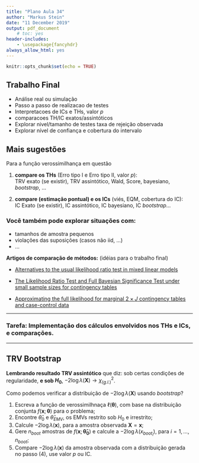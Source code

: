 ```yaml
---
title: "Plano Aula 34"
author: "Markus Stein"
date: "11 December 2019"
output: pdf_document
    # toc: yes
header-includes:
    - \usepackage{fancyhdr}
always_allow_html: yes
---
```

\addtolength{\headheight}{1.0cm} 
\pagestyle{fancyplain} 
\rhead{\includegraphics[height=1.5cm]{Logo-40-anos-estatistica.png}}
\lhead{\includegraphics[height=1.5cm]{logoIME60.jpg}}
\chead{UNIVERSIDADE FEDERAL DO RIO GRANDE DO SUL \\
INSTITUTO DE MATEMÁTICA E ESTATÍSTICA \\
DEPARTAMENTO DE ESTATÍSTICA \\
\vspace{0.3cm}
MAT02026 - INFERÊNCIA B - 2019/2
}
\renewcommand{\headrulewidth}{0pt} 


```r
knitr::opts_chunk$set(echo = TRUE)
```

## Trabalho Final
* Análise real ou simulação
* Passo a passo de realizacao de testes
* Interpretacoes de ICs e THs, valor *p*
* comparacoes TH/IC exatos/assintóticos
* Explorar nivel/tamanho de testes taxa de rejeição observada
* Explorar nível de confiança e cobertura do intervalo

\vspace{0.5cm}

## Mais sugestões
Para a função verossimilhança em questão

1. **compare os THs** (Erro tipo I e Erro tipo II, valor *p*):  
TRV exato (se existir), TRV assintótico, Wald, Score, bayesiano, *bootstrap*, ...

2. **compare (estimação pontual) e os ICs** (viés, EQM, cobertura do IC):  
IC Exato (se existir), IC assintótico, IC bayesiano, IC *bootstrap*...  

\vspace{0.5cm}

### Você também pode explorar situações com:
* tamanhos de amostra pequenos
* violações das suposições (casos não iid, ...)
* ...

\vspace{0.5cm}


<!-- pagina thomas - intervalos -->
<!-- https://notstatschat.rbind.io/2019/06/11/confidence-intervals-not-a-very-strong-property/ -->
<!-- https://notstatschat.rbind.io/2019/06/20/wald-score-lrt-the-picture/ -->

<!-- - writing design -->
<!-- - EM algorithm - git project and rmd; -->
<!-- - SES -->
<!-- - InfB -->
<!--   - marcar sala -->

<!-- ### Distribuição Categórica (Multinoulli) e Multinomial -->
<!-- Seja $\boldsymbol{I} = (I_1, \ldots, I_k)$, tal que $I_i$  uma a. a. de $\boldsymbol{I} \sim \textit{Categórica}(\boldsymbol{\pi})$, em que $$, ou $\boldsymbol{X} \sim Multinoulli(\boldsymbol{\pi})$, ou $\boldsymbol{X} \sim Multinomial(1, \boldsymbol{\pi})$, então sua f.m.p. é dada por -->
<!-- $$P({\boldsymbol{X} = \boldsymbol{x}}) = \pi_1^ \pi_k$$ -->
<!-- ou -->


\vspace{0.5cm}

**Artigos de comparação de métodos:** (idéias para o trabalho final)

* [Alternatives to the usual likelihood ratio test in mixed linear models](https://www.sciencedirect.com/science/article/pii/S0167947313002880?via%3Dihub)

* [The Likelihood Ratio Test and Full Bayesian Significance Test under small sample sizes for contingency tables](https://arxiv.org/abs/1611.08862)

* [Approximating the full likelihood for marginal $2 \times J$ contingency tables and case-control data](http://www.isi2015.ibge.gov.br/components/com_users/views/registration/tmpl/media/uploadedFiles/paper/2562/1140/OR-B08-P7-S.pdf)

<!-- aula 30.... exercício lista 6... -->

<!-- http://fisher.stats.uwo.ca/faculty/kulperger/SS3858/ -->

\vspace{1cm}

***
### Tarefa: Implementação dos cálculos envolvidos nos THs e ICs, e comparações.
***


## TRV Bootstrap
**Lembrando resultado TRV assintótico** que diz: sob certas condições de regularidade, **e sob $H_0$**, $-2 \log \lambda(\boldsymbol{X}) \rightarrow \chi^2_{(g.l.)}$.

\vspace{0.5cm}

Como podemos verificar a distribuição de $-2 \log \lambda(\boldsymbol{X})$ usando *bootstrap*?

1. Escreva a função de verossimilhnaça  $\ell(\boldsymbol{\theta})$, com base na distribuição conjunta $f(\boldsymbol{x}; \boldsymbol{\theta})$ para o problema;
2. Encontre $\hat \theta_0$ e $\hat \theta_{EMV}$, os EMVs restrito sob $H_0$ e irrestrito;
3. Calcule $-2 \log \lambda(\boldsymbol{x})$, para a amostra observada $\boldsymbol{X} = \boldsymbol{x}$;
4. Gere $n_{boot}$ amostras de $f \left( \boldsymbol{x}; \boldsymbol{\hat \theta_0} \right)$ e calcule a $-2 \log \lambda(x_{boot_i})$, para $i=1, \ldots, n_{boot}$;
5. Compare $-2 \log \lambda(\boldsymbol{x})$ da amostra observada com a distribuição gerada no passo (4), use valor *p* ou IC.

